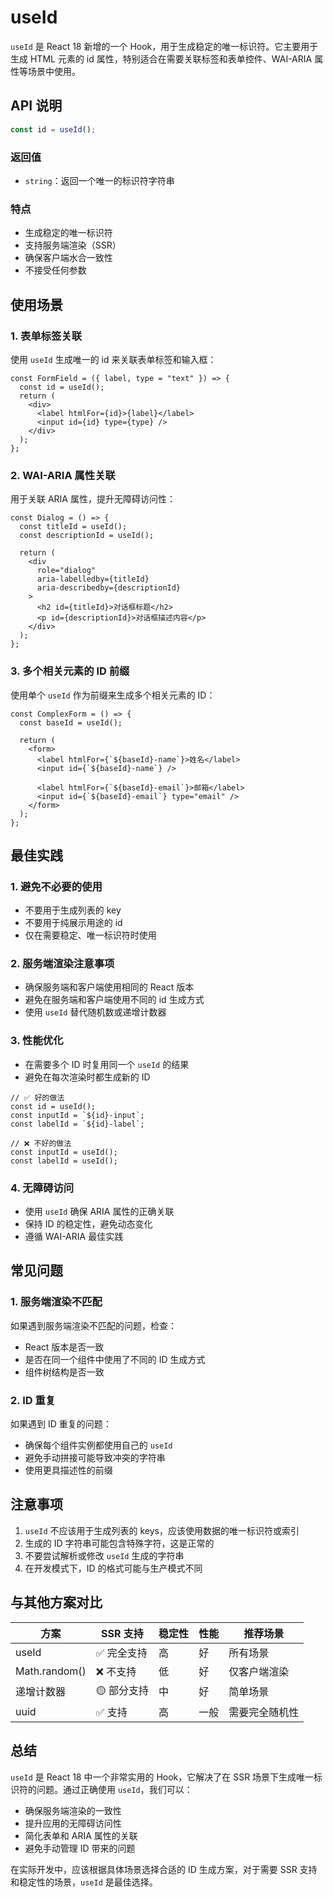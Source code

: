 
# useId

`useId` 是 React 18 新增的一个 Hook，用于生成稳定的唯一标识符。它主要用于生成 HTML 元素的 id 属性，特别适合在需要关联标签和表单控件、WAI-ARIA 属性等场景中使用。

## API 说明

```typescript
const id = useId();
```

### 返回值

- `string`：返回一个唯一的标识符字符串

### 特点

- 生成稳定的唯一标识符
- 支持服务端渲染（SSR）
- 确保客户端水合一致性
- 不接受任何参数

## 使用场景

### 1. 表单标签关联

使用 `useId` 生成唯一的 id 来关联表单标签和输入框：

```tsx
const FormField = ({ label, type = "text" }) => {
  const id = useId();
  return (
    <div>
      <label htmlFor={id}>{label}</label>
      <input id={id} type={type} />
    </div>
  );
};
```

### 2. WAI-ARIA 属性关联

用于关联 ARIA 属性，提升无障碍访问性：

```tsx
const Dialog = () => {
  const titleId = useId();
  const descriptionId = useId();

  return (
    <div
      role="dialog"
      aria-labelledby={titleId}
      aria-describedby={descriptionId}
    >
      <h2 id={titleId}>对话框标题</h2>
      <p id={descriptionId}>对话框描述内容</p>
    </div>
  );
};
```

### 3. 多个相关元素的 ID 前缀

使用单个 `useId` 作为前缀来生成多个相关元素的 ID：

```tsx
const ComplexForm = () => {
  const baseId = useId();

  return (
    <form>
      <label htmlFor={`${baseId}-name`}>姓名</label>
      <input id={`${baseId}-name`} />
      
      <label htmlFor={`${baseId}-email`}>邮箱</label>
      <input id={`${baseId}-email`} type="email" />
    </form>
  );
};
```

## 最佳实践

### 1. 避免不必要的使用

- 不要用于生成列表的 key
- 不要用于纯展示用途的 id
- 仅在需要稳定、唯一标识符时使用

### 2. 服务端渲染注意事项

- 确保服务端和客户端使用相同的 React 版本
- 避免在服务端和客户端使用不同的 id 生成方式
- 使用 `useId` 替代随机数或递增计数器

### 3. 性能优化

- 在需要多个 ID 时复用同一个 `useId` 的结果
- 避免在每次渲染时都生成新的 ID

```tsx
// ✅ 好的做法
const id = useId();
const inputId = `${id}-input`;
const labelId = `${id}-label`;

// ❌ 不好的做法
const inputId = useId();
const labelId = useId();
```

### 4. 无障碍访问

- 使用 `useId` 确保 ARIA 属性的正确关联
- 保持 ID 的稳定性，避免动态变化
- 遵循 WAI-ARIA 最佳实践

## 常见问题

### 1. 服务端渲染不匹配

如果遇到服务端渲染不匹配的问题，检查：

- React 版本是否一致
- 是否在同一个组件中使用了不同的 ID 生成方式
- 组件树结构是否一致

### 2. ID 重复

如果遇到 ID 重复的问题：

- 确保每个组件实例都使用自己的 `useId`
- 避免手动拼接可能导致冲突的字符串
- 使用更具描述性的前缀  

## 注意事项

1. `useId` 不应该用于生成列表的 keys，应该使用数据的唯一标识符或索引
2. 生成的 ID 字符串可能包含特殊字符，这是正常的
3. 不要尝试解析或修改 `useId` 生成的字符串
4. 在开发模式下，ID 的格式可能与生产模式不同

## 与其他方案对比

| 方案 | SSR 支持 | 稳定性 | 性能 | 推荐场景 |
|------|----------|--------|------|----------|
| useId | ✅ 完全支持 | 高 | 好 | 所有场景 |
| Math.random() | ❌ 不支持 | 低 | 好 | 仅客户端渲染 |
| 递增计数器 | 🟡 部分支持 | 中 | 好 | 简单场景 |
| uuid | ✅ 支持 | 高 | 一般 | 需要完全随机性 |

## 总结

`useId` 是 React 18 中一个非常实用的 Hook，它解决了在 SSR 场景下生成唯一标识符的问题。通过正确使用 `useId`，我们可以：

- 确保服务端渲染的一致性
- 提升应用的无障碍访问性
- 简化表单和 ARIA 属性的关联
- 避免手动管理 ID 带来的问题

在实际开发中，应该根据具体场景选择合适的 ID 生成方案，对于需要 SSR 支持和稳定性的场景，`useId` 是最佳选择。